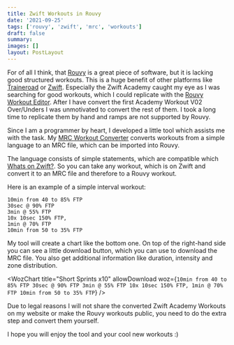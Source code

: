```yaml
---
title: Zwift Workouts in Rouvy
date: '2021-09-25'
tags: ['rouvy', 'zwift', 'mrc', 'workouts']
draft: false
summary:
images: []
layout: PostLayout
---
```


For of all I think, that [Rouvy](http://rouvy.com) is a great piece of software,
but it is lacking good structured workouts. This is a huge benefit of other
platforms like [Traineroad](https://www.trainerroad.com/) or
[Zwift](https://zwift.com). Especially the Zwift Academy caught my eye as I was
searching for good workouts, which I could replicate with the [Rouvy Workout
Editor](https://my.rouvy.com/workouts/create). After I have convert the first
Academy Workout V02 Over/Unders I was unmotivated to convert the rest of them. I
took a long time to replicate them by hand and ramps are not supported by Rouvy.

Since I am a programmer by heart, I developed a little tool which assists me
with the task. My [MRC Workout Converter](/tools/mrc-workout-creator) converts
workouts from a simple language to an MRC file, which can be imported into
Rouvy.

The language consists of simple statements, which are compatible which [Whats on
Zwift?](https://whatsonzwift.com). So you can take any workout, which is on
Zwift and convert it to an MRC file and therefore to a Rouvy workout.

Here is an example of a simple interval workout:

```
10min from 40 to 85% FTP
30sec @ 90% FTP
3min @ 55% FTP
10x 10sec 150% FTP,
1min @ 70% FTP
10min from 50 to 35% FTP
```

My tool will create a chart like the bottom one. On top of the right-hand side
you can see a little download button, which you can use to download the MRC
file. You also get additional information like duration, intensity and zone distribution.

<WozChart
  title="Short Sprints x10"
  allowDownload
  woz={`10min from 40 to 85% FTP
30sec @ 90% FTP
3min @ 55% FTP
10x 10sec 150% FTP,
1min @ 70% FTP
10min from 50 to 35% FTP`}
/>

Due to legal reasons I will not share the converted Zwift Academy Workouts on my
website or make the Rouvy workouts public, you need to do the extra step and
convert them yourself.

I hope you will enjoy the tool and your cool new workouts :)

<BlogNewsletterForm />
